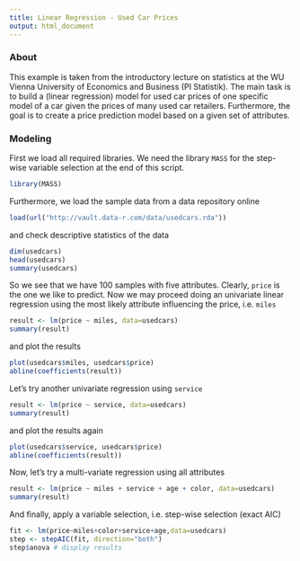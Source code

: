 ```yaml
---
title: Linear Regression - Used Car Prices
output: html_document
---
```


### About

This example is taken from the introductory lecture on statistics at the WU Vienna University of Economics and Business (PI Statistik). The main task is to build a (linear regression) model for used car prices of one specific model of a car given the prices of many used car retailers. Furthermore, the goal is to create a price prediction model based on a given set of attributes.

### Modeling

First we load all required libraries. We need the library `MASS` for the step-wise variable selection at the end of this script.

```r
library(MASS)
```

Furthermore, we load the sample data from a data repository online

```r
load(url("http://vault.data-r.com/data/usedcars.rda"))
```

and check descriptive statistics of the data

```r
dim(usedcars)
head(usedcars)
summary(usedcars)
```

So we see that we have 100 samples with five attributes. Clearly, `price` is the one we like to predict. Now we may proceed doing an univariate linear regression using the most likely attribute influencing the price, i.e. `miles`

```r
result <- lm(price ~ miles, data=usedcars)
summary(result)
```

and plot the results

```r
plot(usedcars$miles, usedcars$price)
abline(coefficients(result))
```

Let's try another univariate regression using `service`

```r
result <- lm(price ~ service, data=usedcars)
summary(result)
```

and plot the results again

```r
plot(usedcars$service, usedcars$price)
abline(coefficients(result))
```

Now, let's try a multi-variate regression using all attributes

```r
result <- lm(price ~ miles + service + age + color, data=usedcars)
summary(result)
```

And finally, apply a variable selection, i.e. step-wise selection (exact AIC)

```r
fit <- lm(price~miles+color+service+age,data=usedcars)
step <- stepAIC(fit, direction="both")
step$anova # display results 
```
